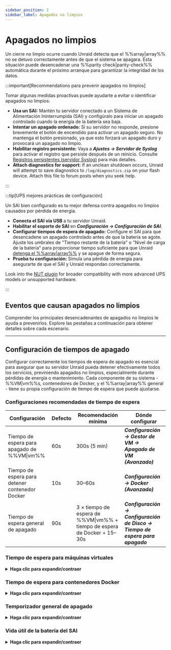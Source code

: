 ```yaml
---
sidebar_position: 2
sidebar_label: Apagados no limpios
---
```



# Apagados no limpios

Un cierre no limpio ocurre cuando Unraid detecta que el %%array|array%% no se detuvo correctamente antes de que el sistema se apagara. Esta situación puede desencadenar una %%parity check|parity-check%% automática durante el próximo arranque para garantizar la integridad de los datos.

:::important[Recommendations para prevenir apagados no limpios]

Tomar algunas medidas proactivas puede ayudarte a evitar o identificar apagados no limpios:

- **Usa un SAI:** Mantén tu servidor conectado a un Sistema de Alimentación Ininterrumpida (SAI) y configúralo para iniciar un apagado controlado cuando la energía de la batería sea baja.
- **Intentar un apagado ordenado:** Si su servidor no responde, presione brevemente el botón de encendido para activar un apagado seguro. No mantenga el botón presionado, ya que esto forzará un apagado duro y provocará un apagado no limpio.
- **Habilitar registro persistente:** Vaya a ***Ajustes → Servidor de Syslog*** para activar el registro que persiste después de un reinicio. Consulte [Registros persistentes (servidor Syslog)](../diagnostics/capture-diagnostics-and-logs.mdx#persistent-logs-syslog-server) para más detalles.
- **Attach diagnostics for support:** If an unclean shutdown occurs, Unraid will attempt to save diagnostics to `/log/diagnostics.zip` on your flash device. Attach this file to forum posts when you seek help.

:::

:::tip[UPS mejores prácticas de configuración]

Un SAI bien configurado es tu mejor defensa contra apagados no limpios causados por pérdida de energía.

- **Conecta el SAI vía USB** a tu servidor Unraid.
- **Habilitar el soporte de SAI** en ***Configuración → Configuración de SAI***.
- **Configurar tiempos de espera de apagado:** Configure el SAI para que desencadene un apagado controlado antes de que la batería se agote. Ajuste los umbrales de "Tiempo restante de la batería" o "Nivel de carga de la batería" para proporcionar tiempo suficiente para que Unraid [detenga el %%array|array%%](../../using-unraid-to/manage-storage/array-configuration.mdx#startstop-the-array) y se apague de forma segura.
- **Prueba tu configuración:** Simula una pérdida de energía para asegurarte de que el SAI y Unraid respondan correctamente.

Look into the [NUT plugin](https://unraid.net/community/apps/c/plugins/p4?srsltid=AfmBOop675PrJQW4iqb4JBN3GyPpwDDiSmnZReq78t27XyxkFdMX8inO#:~:text=NUT%20%2D%20Network%20UPS%20Tools) for broader compatibility with more advanced UPS models or unsupported hardware.

:::

## Eventos que causan apagados no limpios

Comprender los principales desencadenantes de apagados no limpios le ayuda a prevenirlos. Explore las pestañas a continuación para obtener detalles sobre cada escenario.

<Tabs>
  <TabItem value="energía" label="Pérdida de energía inesperada" default>
    <UncleanShutdownsPower />
  </TabItem>

  <TabItem value="flash" label="Fallo de unidad flash">
    <UncleanShutdownsFlash />
  </TabItem>

  <TabItem value="terminal" label="Abrir sesiones de terminal">
    <UncleanShutdownsTerminal />
  </TabItem>
</Tabs>

---

## Configuración de tiempos de apagado

Configurar correctamente los tiempos de espera de apagado es esencial para asegurar que su servidor Unraid pueda detener efectivamente todos los servicios, previniendo apagados no limpios, especialmente durante pérdidas de energía o mantenimiento. Cada componente de su sistema - %%VM|vm%%s, contenedores de Docker, y el %%array|array%% general - tiene su propia configuración de tiempo de espera que puede ajustarse.

### Configuraciones recomendadas de tiempo de espera

| Configuración                                   | Defecto | Recomendación mínima                                                     | Dónde configurar                                                             |
| ----------------------------------------------- | ------- | ------------------------------------------------------------------------ | ---------------------------------------------------------------------------- |
| Tiempo de espera para apagado de %%VM\|vm%%     | 60s     | 300s (5 min)                                                             | ***Configuración → Gestor de VM → Apagado de VM (Avanzado)***                |
| Tiempo de espera para detener contenedor Docker | 10s     | 30–60s                                                                   | ***Configuración → Docker (Avanzado)***                                      |
| Tiempo de espera general de apagado             | 90s     | 3 × tiempo de espera de %%VM\|vm%% + tiempo de espera de Docker + 15–30s | ***Configuración → Configuración de Disco → Tiempo de espera para apagado*** |

### Tiempo de espera para máquinas virtuales

<details>
  <summary><strong>Haga clic para expandir/contraer</strong></summary>

  Unraid primero apaga todas las máquinas virtuales configuradas (%%VMs|vm%%) antes de detener los contenedores de Docker o el %%array|array%% en sí. El Tiempo de Espera de Apagado de VM determina cuánto tiempo espera Unraid para que cada %%VM|vm%% se apague de manera ordenada.

  <h4>Dónde configurarlo</h4>

  - ***Configuración → Gestor de VM → Apagado de VM*** (activar vista Avanzada)

  <h4>Considerar</h4>

  - Las %%VMs|vm%% de Windows pueden tardar más en apagarse, especialmente si hay actualizaciones pendientes o la %%VM|vm%% está en modo de suspensión/hibernación.
  - Si el tiempo de espera es muy corto, las %%VMs|vm%% se detendrán a la fuerza, arriesgando pérdida o corrupción de datos.

  <h4>Mejores prácticas</h4>

  Establezca el tiempo de espera en al menos 300 segundos (5 minutos) para las %%VMs|vm%% de Windows. Programe las actualizaciones para ejecutarse al inicio, no al apagarse, para evitar retrasos.
</details>

### Tiempo de espera para contenedores Docker

<details>
  <summary><strong>Haga clic para expandir/contraer</strong></summary>

  Después de las %%VMs|vm%%, Unraid detiene todos los contenedores de Docker en ejecución. El Tiempo de Espera de Detención de Contenedor de Docker controla cuánto tiempo espera Unraid para que cada contenedor salga limpiamente.

  <h4>Dónde configurarlo</h4>

  - ***Configuración → Docker*** (activar vista Avanzada)

  <h4>Considerar</h4>

  - Los contenedores se detienen en paralelo.
  - Los contenedores complejos, o aquellos con grandes bases de datos, pueden necesitar más de los 10 segundos predeterminados para apagarse con seguridad.
  - Si el temporizador expira, los contenedores se detienen forzosamente.

  <h4>Mejores prácticas</h4>
  Aumenta el tiempo de espera a 30–60 segundos si ejecutas contenedores Docker que requieren más tiempo de apagado.
</details>

### Temporizador general de apagado

<details>
  <summary><strong>Haga clic para expandir/contraer</strong></summary>

  El tiempo total de espera de apagado es el tiempo máximo que Unraid permite para todos los procesos de apagado - %%VM|vm%%s, Docker y operaciones de disco - antes de forzar un apagado.

  <h4>Dónde configurarlo</h4>

  - ***Configuración → Configuración de Disco → Tiempo de espera para apagado***

  <h4>Cómo calcular</h4>

  Suma tus tiempos de espera para %%VM|vm%% y Docker, luego añade 15–30 segundos para el desmontaje de disco y otros procesos.

  - Ejemplo: `3 × ***Tiempo de espera para Apagado de VM*** + ***Tiempo de espera para detener Docker*** + 15–30 segundos`

  <h4>Mejores prácticas</h4>
  Establece este temporizador lo suficientemente alto para cubrir tu escenario de apagado más lento, especialmente si tienes muchas unidades o un gran %%array|array%%.
</details>

### Vida útil de la batería del SAI

<details>
  <summary><strong>Haga clic para expandir/contraer</strong></summary>

  Tu SAI debe proporcionar suficiente tiempo de funcionamiento para permitir que todos los temporizadores de apagado expiren antes de que el servidor pierda energía.

  <h4>Dónde configurarlo</h4>

  - ***Configuración → Configuración de SAI*** (ver **Tiempo de ejecución restante** con todos los discos activados)

  <h4>Considerar</h4>

  - El SAI debería activar un apagado lo suficientemente temprano para permitir que toda la secuencia de apagado se complete.
  - Si la batería se agota antes de que el apagado se complete, existe el riesgo de un apagado no limpio y posible pérdida de datos.

  <h4>Mejores prácticas</h4>

  Prueba tu SAI simulando un corte de energía y confirma que Unraid se apague limpiamente con tiempo de sobra.
</details>
